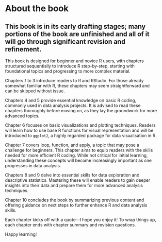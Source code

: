 # About the book {.unnumbered}

::: callout-warning
## This book is in its early drafting stages; many portions of the book are unfinished and all of it will go through significant revision and refinement.
:::

This book is designed for beginner and novice R users, with chapters structured sequentially to introduce R step-by-step, starting with foundational topics and progressing to more complex material.

Chapters 1 to 3 introduce readers to R and RStudio. For those already somewhat familiar with R, these chapters may seem straightforward and can be skipped without issue.

Chapters 4 and 5 provide essential knowledge on basic R coding, commonly used in data analysis projects. It is advised to read these chapters thoroughly before moving on, as they lay the groundwork for more advanced topics.

Chapter 6 focuses on basic visualizations and plotting techniques. Readers will learn how to use base R functions for visual representation and will be introduced to `ggplot2`, a highly regarded package for data visualisation in R.

Chapter 7 covers loop, function, and apply, a topic that may pose a challenge for beginners. This chapter aims to equip readers with the skills needed for more efficient R coding. While not critical for initial learning, understanding these concepts will become increasingly important as one progresses in data analysis.

Chapters 8 and 9 delve into essential skills for data exploration and descriptive statistics. Mastering these will enable readers to gain deeper insights into their data and prepare them for more advanced analysis techniques.

Chapter 10 concludes the book by summarizing previous content and offering guidance on next steps to further enhance R and data analysis skills.

Each chapter kicks off with a quote—I hope you enjoy it! To wrap things up, each chapter ends with chapter summary and revision questions.

Happy learning!
